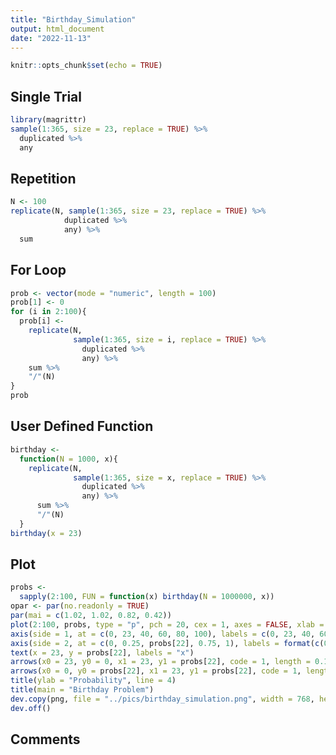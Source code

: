 ```yaml
---
title: "Birthday_Simulation"
output: html_document
date: "2022-11-13"
---
```


```r
knitr::opts_chunk$set(echo = TRUE)
```

## Single Trial


```r
library(magrittr)
sample(1:365, size = 23, replace = TRUE) %>%
  duplicated %>%
  any 
```

## Repetition

```r
N <- 100
replicate(N, sample(1:365, size = 23, replace = TRUE) %>% 
            duplicated %>% 
            any) %>%
  sum
```

## For Loop

```r
prob <- vector(mode = "numeric", length = 100)
prob[1] <- 0
for (i in 2:100){
  prob[i] <- 
    replicate(N, 
              sample(1:365, size = i, replace = TRUE) %>% 
                duplicated %>% 
                any) %>%
    sum %>%
    "/"(N)
}
prob
```

## User Defined Function

```r
birthday <- 
  function(N = 1000, x){
    replicate(N, 
              sample(1:365, size = x, replace = TRUE) %>% 
                duplicated %>% 
                any) %>%
      sum %>%
      "/"(N)
  }
birthday(x = 23)
```

## Plot

```r
probs <- 
  sapply(2:100, FUN = function(x) birthday(N = 1000000, x))
opar <- par(no.readonly = TRUE)
par(mai = c(1.02, 1.02, 0.82, 0.42))
plot(2:100, probs, type = "p", pch = 20, cex = 1, axes = FALSE, xlab = "Number of People", ylab = "")
axis(side = 1, at = c(0, 23, 40, 60, 80, 100), labels = c(0, 23, 40, 60, 80, 100))
axis(side = 2, at = c(0, 0.25, probs[22], 0.75, 1), labels = format(c(0, 0.25, probs[22], 0.75, 1), digits = 4), las = 1)
text(x = 23, y = probs[22], labels = "x")
arrows(x0 = 23, y0 = 0, x1 = 23, y1 = probs[22], code = 1, length = 0.15, lwd = 3)
arrows(x0 = 0, y0 = probs[22], x1 = 23, y1 = probs[22], code = 1, length = 0.15, lwd = 3)
title(ylab = "Probability", line = 4)
title(main = "Birthday Problem")
dev.copy(png, file = "../pics/birthday_simulation.png", width = 768, height = 576)
dev.off()
```

## Comments